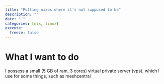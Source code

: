 ```yaml
---
title: "Putting nixos where it's not supposed to be"
description: ""
date: "."
categories: [nix, linux]
execute:
  freeze: false
---
```


# What I want to do

I possess a small (5 GB of ram, 3 cores) virtual private server (vps), which I use for some things, such as meshcentral 